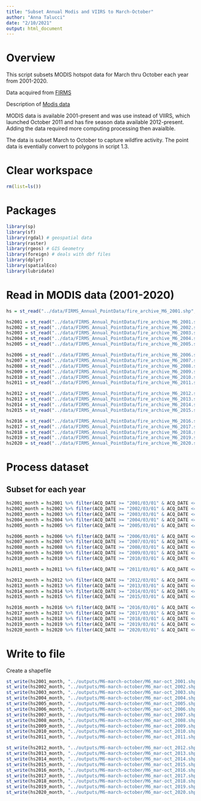 ```yaml
---
title: "Subset Annual Modis and VIIRS to March-October"
author: "Anna Talucci"
date: "2/10/2021"
output: html_document
---
```


# Overview

This script subsets MODIS hotspot data for March thru October each year from 2001-2020.

Data acquired from [FIRMS](https://firms.modaps.eosdis.nasa.gov/download/create.php)

Description of [Modis data](https://earthdata.nasa.gov/earth-observation-data/near-real-time/firms)

MODIS data is available 2001-present and was use instead of VIIRS, which launched October 2011 and has fire season data available 2012-present. Adding the data required more computing processing then avaialble.

The data is subset March to October to capture wildfire activity. The point data is eventially convert to polygons in script 1.3.


# Clear workspace

```r
rm(list=ls()) 
```
# Packages

```r
library(sp)
library(sf)
library(rgdal) # geospatial data
library(raster)
library(rgeos) # GIS Geometry
library(foreign) # deals with dbf files
library(dplyr)
library(spatialEco)
library(lubridate)
```

# Read in MODIS  data (2001-2020)

```r
hs = st_read("../data/FIRMS_Annual_PointData/fire_archive_M6_2001.shp", "fire_archive_M6_2001") 
```

```r
hs2001 = st_read("../data/FIRMS_Annual_PointData/fire_archive_M6_2001.shp", "fire_archive_M6_2001") 
hs2002 = st_read("../data/FIRMS_Annual_PointData/fire_archive_M6_2002.shp", "fire_archive_M6_2002") 
hs2003 = st_read("../data/FIRMS_Annual_PointData/fire_archive_M6_2003.shp", "fire_archive_M6_2003") 
hs2004 = st_read("../data/FIRMS_Annual_PointData/fire_archive_M6_2004.shp", "fire_archive_M6_2004") 
hs2005 = st_read("../data/FIRMS_Annual_PointData/fire_archive_M6_2005.shp", "fire_archive_M6_2005") 

hs2006 = st_read("../data/FIRMS_Annual_PointData/fire_archive_M6_2006.shp", "fire_archive_M6_2006") 
hs2007 = st_read("../data/FIRMS_Annual_PointData/fire_archive_M6_2007.shp", "fire_archive_M6_2007") 
hs2008 = st_read("../data/FIRMS_Annual_PointData/fire_archive_M6_2008.shp", "fire_archive_M6_2008") 
hs2009 = st_read("../data/FIRMS_Annual_PointData/fire_archive_M6_2009.shp", "fire_archive_M6_2009") 
hs2010 = st_read("../data/FIRMS_Annual_PointData/fire_archive_M6_2010.shp", "fire_archive_M6_2010") 
hs2011 = st_read("../data/FIRMS_Annual_PointData/fire_archive_M6_2011.shp", "fire_archive_M6_2011") 
```

```r
hs2012 = st_read("../data/FIRMS_Annual_PointData/fire_archive_M6_2012.shp", "fire_archive_M6_2012") 
hs2013 = st_read("../data/FIRMS_Annual_PointData/fire_archive_M6_2013.shp", "fire_archive_M6_2013") 
hs2014 = st_read("../data/FIRMS_Annual_PointData/fire_archive_M6_2014.shp", "fire_archive_M6_2014") 
hs2015 = st_read("../data/FIRMS_Annual_PointData/fire_archive_M6_2015.shp", "fire_archive_M6_2015") 

hs2016 = st_read("../data/FIRMS_Annual_PointData/fire_archive_M6_2016.shp", "fire_archive_M6_2016") 
hs2017 = st_read("../data/FIRMS_Annual_PointData/fire_archive_M6_2017.shp", "fire_archive_M6_2017") 
hs2018 = st_read("../data/FIRMS_Annual_PointData/fire_archive_M6_2018.shp", "fire_archive_M6_2018") 
hs2019 = st_read("../data/FIRMS_Annual_PointData/fire_archive_M6_2019.shp", "fire_archive_M6_2019") 
hs2020 = st_read("../data/FIRMS_Annual_PointData/fire_archive_M6_2020.shp", "fire_archive_M6_2020") 
```



# Process dataset


## Subset for each year
```r
hs2001_month = hs2001 %>% filter(ACQ_DATE >= "2001/03/01" & ACQ_DATE <="2001/10/31")
hs2002_month = hs2002 %>% filter(ACQ_DATE >= "2002/03/01" & ACQ_DATE <="2002/10/31")
hs2003_month = hs2003 %>% filter(ACQ_DATE >= "2003/03/01" & ACQ_DATE <="2003/10/31")
hs2004_month = hs2004 %>% filter(ACQ_DATE >= "2004/03/01" & ACQ_DATE <="2004/10/31")
hs2005_month = hs2005 %>% filter(ACQ_DATE >= "2005/03/01" & ACQ_DATE <="2005/10/31")

hs2006_month = hs2006 %>% filter(ACQ_DATE >= "2006/03/01" & ACQ_DATE <="2006/10/31")
hs2007_month = hs2007 %>% filter(ACQ_DATE >= "2007/03/01" & ACQ_DATE <="2007/10/31")
hs2008_month = hs2008 %>% filter(ACQ_DATE >= "2008/03/01" & ACQ_DATE <="2008/10/31")
hs2009_month = hs2009 %>% filter(ACQ_DATE >= "2009/03/01" & ACQ_DATE <="2009/10/31")
hs2010_month = hs2010 %>% filter(ACQ_DATE >= "2010/03/01" & ACQ_DATE <="2010/10/31")

hs2011_month = hs2011 %>% filter(ACQ_DATE >= "2011/03/01" & ACQ_DATE <="2011/10/31")
```

```r

hs2012_month = hs2012 %>% filter(ACQ_DATE >= "2012/03/01" & ACQ_DATE <="2012/10/31")
hs2013_month = hs2013 %>% filter(ACQ_DATE >= "2013/03/01" & ACQ_DATE <="2013/10/31")
hs2014_month = hs2014 %>% filter(ACQ_DATE >= "2014/03/01" & ACQ_DATE <="2014/10/31")
hs2015_month = hs2015 %>% filter(ACQ_DATE >= "2015/03/01" & ACQ_DATE <="2015/10/31")

hs2016_month = hs2016 %>% filter(ACQ_DATE >= "2016/03/01" & ACQ_DATE <="2016/10/31")
hs2017_month = hs2017 %>% filter(ACQ_DATE >= "2017/03/01" & ACQ_DATE <="2017/10/31")
hs2018_month = hs2018 %>% filter(ACQ_DATE >= "2018/03/01" & ACQ_DATE <="2018/10/31")
hs2019_month = hs2019 %>% filter(ACQ_DATE >= "2019/03/01" & ACQ_DATE <="2019/10/31")
hs2020_month = hs2020 %>% filter(ACQ_DATE >= "2020/03/01" & ACQ_DATE <="2020/10/31")
```

# Write to file
Create a shapefile

```r
st_write(hs2001_month, "../outputs/M6-march-october/M6_mar-oct_2001.shp", driver="ESRI Shapefile")
st_write(hs2002_month, "../outputs/M6-march-october/M6_mar-oct_2002.shp", driver="ESRI Shapefile")
st_write(hs2003_month, "../outputs/M6-march-october/M6_mar-oct_2003.shp", driver="ESRI Shapefile")
st_write(hs2004_month, "../outputs/M6-march-october/M6_mar-oct_2004.shp", driver="ESRI Shapefile")
st_write(hs2005_month, "../outputs/M6-march-october/M6_mar-oct_2005.shp", driver="ESRI Shapefile")
st_write(hs2006_month, "../outputs/M6-march-october/M6_mar-oct_2006.shp", driver="ESRI Shapefile")
st_write(hs2007_month, "../outputs/M6-march-october/M6_mar-oct_2007.shp", driver="ESRI Shapefile")
st_write(hs2008_month, "../outputs/M6-march-october/M6_mar-oct_2008.shp", driver="ESRI Shapefile")
st_write(hs2009_month, "../outputs/M6-march-october/M6_mar-oct_2009.shp", driver="ESRI Shapefile")
st_write(hs2010_month, "../outputs/M6-march-october/M6_mar-oct_2010.shp", driver="ESRI Shapefile")
st_write(hs2011_month, "../outputs/M6-march-october/M6_mar-oct_2011.shp", driver="ESRI Shapefile")
```

```r
st_write(hs2012_month, "../outputs/M6-march-october/M6_mar-oct_2012.shp", driver="ESRI Shapefile")
st_write(hs2013_month, "../outputs/M6-march-october/M6_mar-oct_2013.shp", driver="ESRI Shapefile")
st_write(hs2014_month, "../outputs/M6-march-october/M6_mar-oct_2014.shp", driver="ESRI Shapefile")
st_write(hs2015_month, "../outputs/M6-march-october/M6_mar-oct_2015.shp", driver="ESRI Shapefile")
st_write(hs2016_month, "../outputs/M6-march-october/M6_mar-oct_2016.shp", driver="ESRI Shapefile")
st_write(hs2017_month, "../outputs/M6-march-october/M6_mar-oct_2017.shp", driver="ESRI Shapefile")
st_write(hs2018_month, "../outputs/M6-march-october/M6_mar-oct_2018.shp", driver="ESRI Shapefile")
st_write(hs2019_month, "../outputs/M6-march-october/M6_mar-oct_2019.shp", driver="ESRI Shapefile")
st_write(hs2020_month, "../outputs/M6-march-october/M6_mar-oct_2020.shp", driver="ESRI Shapefile")

```

